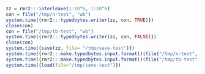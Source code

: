 ```r
zz = rmr2:::interleave(1:10^6, 1:10^6)
con = file("/tmp/n-test", "wb")
system.time({rmr2:::typedbytes.writer(zz, con, TRUE)})
close(con)
con = file("/tmp/tb-test", "wb")
system.time({rmr2:::typedbytes.writer(zz, con, FALSE)})
close(con)
system.time({save(zz, file= "/tmp/save-test")})
system.time({rmr2:::make.typedbytes.input.format()(file("/tmp/n-test", "rb"), 10^6)})
system.time({rmr2:::make.typedbytes.input.format()(file("/tmp/tb-test", "rb"), 10^6)})
system.time({load(file="/tmp/save-test")})
```